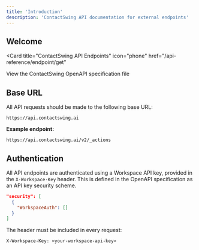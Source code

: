 ```yaml
---
title: 'Introduction'
description: 'ContactSwing API documentation for external endpoints'
---
```


## Welcome

<Card
  title="ContactSwing API Endpoints"
  icon="phone"
  href="/api-reference/endpoint/get"
>
  View the ContactSwing OpenAPI specification file
</Card>

## Base URL

All API requests should be made to the following base URL:

```
https://api.contactswing.ai
```

**Example endpoint:**
```
https://api.contactswing.ai/v2/_actions
```

## Authentication

All API endpoints are authenticated using a Workspace API key, provided in the `X-Workspace-Key` header. This is defined in the OpenAPI specification as an API key security scheme.

```json
"security": [
  {
    "WorkspaceAuth": []
  }
]
```

The header must be included in every request:

```http
X-Workspace-Key: <your-workspace-api-key>
```

